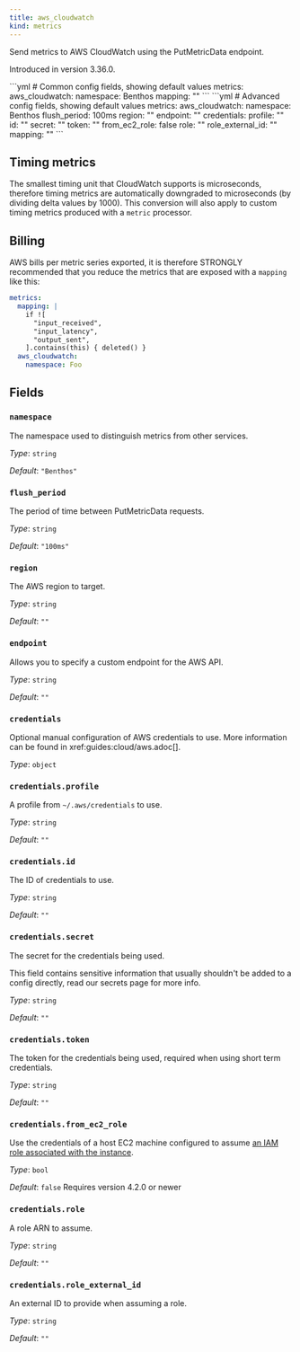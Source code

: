 ```yaml
---
title: aws_cloudwatch
kind: metrics
---
```


Send metrics to AWS CloudWatch using the PutMetricData endpoint.

Introduced in version 3.36.0.


<Tabs>
<TabItem label="Common">
```yml
# Common config fields, showing default values
metrics:
  aws_cloudwatch:
    namespace: Benthos
  mapping: ""
```
</TabItem>
<TabItem label="Advanced">
```yml
# Advanced config fields, showing default values
metrics:
  aws_cloudwatch:
    namespace: Benthos
    flush_period: 100ms
    region: ""
    endpoint: ""
    credentials:
      profile: ""
      id: ""
      secret: ""
      token: ""
      from_ec2_role: false
      role: ""
      role_external_id: ""
  mapping: ""
```
</TabItem>
</Tabs>

## Timing metrics

The smallest timing unit that CloudWatch supports is microseconds, therefore timing metrics are automatically downgraded to microseconds (by dividing delta values by 1000). This conversion will also apply to custom timing metrics produced with a `metric` processor.

## Billing

AWS bills per metric series exported, it is therefore STRONGLY recommended that you reduce the metrics that are exposed with a `mapping` like this:

```yaml
metrics:
  mapping: |
    if ![
      "input_received",
      "input_latency",
      "output_sent",
    ].contains(this) { deleted() }
  aws_cloudwatch:
    namespace: Foo
```

## Fields

### `namespace`

The namespace used to distinguish metrics from other services.


*Type*: `string`

*Default*: `"Benthos"`

### `flush_period`

The period of time between PutMetricData requests.


*Type*: `string`

*Default*: `"100ms"`

### `region`

The AWS region to target.


*Type*: `string`

*Default*: `""`

### `endpoint`

Allows you to specify a custom endpoint for the AWS API.


*Type*: `string`

*Default*: `""`

### `credentials`

Optional manual configuration of AWS credentials to use. More information can be found in xref:guides:cloud/aws.adoc[].


*Type*: `object`


### `credentials.profile`

A profile from `~/.aws/credentials` to use.


*Type*: `string`

*Default*: `""`

### `credentials.id`

The ID of credentials to use.


*Type*: `string`

*Default*: `""`

### `credentials.secret`

The secret for the credentials being used.
<Aside type="caution" title="Sensitive Information">
	This field contains sensitive information that usually shouldn't be added to a config directly, read our secrets page for more info.
</Aside>



*Type*: `string`

*Default*: `""`

### `credentials.token`

The token for the credentials being used, required when using short term credentials.


*Type*: `string`

*Default*: `""`

### `credentials.from_ec2_role`

Use the credentials of a host EC2 machine configured to assume [an IAM role associated with the instance](https://docs.aws.amazon.com/IAM/latest/UserGuide/id_roles_use_switch-role-ec2.html).


*Type*: `bool`

*Default*: `false`
Requires version 4.2.0 or newer

### `credentials.role`

A role ARN to assume.


*Type*: `string`

*Default*: `""`

### `credentials.role_external_id`

An external ID to provide when assuming a role.


*Type*: `string`

*Default*: `""`


